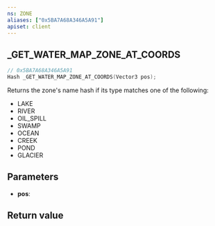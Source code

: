 ```yaml
---
ns: ZONE
aliases: ["0x5BA7A68A346A5A91"]
apiset: client
---
```

## _GET_WATER_MAP_ZONE_AT_COORDS

```c
// 0x5BA7A68A346A5A91
Hash _GET_WATER_MAP_ZONE_AT_COORDS(Vector3 pos);
```

Returns the zone's name hash if its type matches one of the following:
- LAKE
- RIVER
- OIL_SPILL
- SWAMP
- OCEAN
- CREEK
- POND
- GLACIER

## Parameters
* **pos**:

## Return value